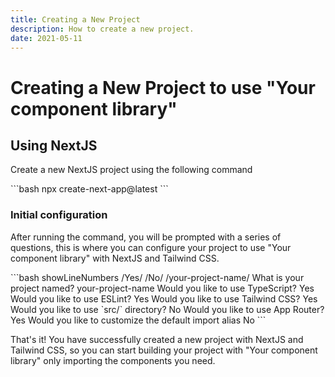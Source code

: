 ```yaml
---
title: Creating a New Project
description: How to create a new project.
date: 2021-05-11
---
```


# Creating a New Project to use "Your component library"

## Using NextJS
Create a new NextJS project using the following command

<CodeBlockWrapper size="full">
```bash
npx create-next-app@latest
```
</CodeBlockWrapper>

### Initial configuration

After running the command, you will be prompted with a series of questions, this is where you can configure your project to use "Your component library" with NextJS and Tailwind CSS.

<CodeBlockWrapper size="full">
```bash showLineNumbers /Yes/ /No/ /your-project-name/
What is your project named? your-project-name
Would you like to use TypeScript? Yes
Would you like to use ESLint? Yes
Would you like to use Tailwind CSS? Yes
Would you like to use `src/` directory? No
Would you like to use App Router? Yes
Would you like to customize the default import alias No
```
</CodeBlockWrapper>

That's it! You have successfully created a new project with NextJS and Tailwind CSS, so you can start building your project with "Your component library" only importing the components you need.
